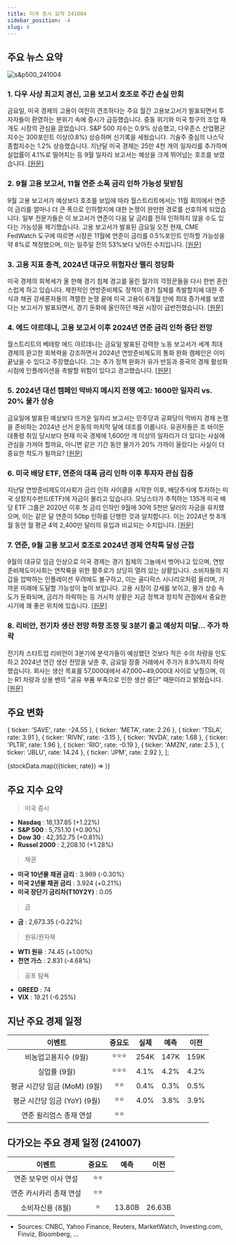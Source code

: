 ```yaml
---
title: 미국 증시 요약 241004
sidebar_position: -4
slug: 4
---
```


## 주요 뉴스 요약

![s&p500_241004](/map/241004.png)

### 1. **다우 사상 최고치 경신, 고용 보고서 호조로 주간 손실 만회**

금요일, 미국 경제의 고용이 여전히 견조하다는 주요 월간 고용보고서가 발표되면서 투자자들이 환영하는 분위기 속에 증시가 급등했습니다. 중동 위기와 미국 항구의 조업 재개도 시장의 관심을 끌었습니다. S&P 500 지수는 0.9% 상승했고, 다우존스 산업평균 지수는 300포인트 이상(0.8%) 상승하며 신기록을 세웠습니다. 기술주 중심의 나스닥 종합지수는 1.2% 상승했습니다. 지난달 미국 경제는 25만 4천 개의 일자리를 추가하며 실업률이 4.1%로 떨어지는 등 9월 일자리 보고서는 예상을 크게 뛰어넘는 호조를 보였습니다. [[원문]](https://finance.yahoo.com/news/live/stock-market-today-dow-leaps-to-record-stocks-recoup-weekly-losses-after-jobs-report-blowout-200121389.html)

### 2. **9월 고용 보고서, 11월 연준 소폭 금리 인하 가능성 뒷받침**

9월 고용 보고서가 예상보다 호조를 보임에 따라 월스트리트에서는 11월 회의에서 연준이 금리를 얼마나 더 큰 폭으로 인하할지에 대한 논쟁이 완만한 경로를 선호하게 되었습니다. 일부 전문가들은 이 보고서가 연준이 다음 달 금리를 전혀 인하하지 않을 수도 있다는 가능성을 제기했습니다. 고용 보고서가 발표된 금요일 오전 현재, CME FedWatch 도구에 따르면 시장은 11월에 연준이 금리를 0.5%포인트 인하할 가능성을 약 8%로 책정했으며, 이는 일주일 전의 53%보다 낮아진 수치입니다. [[원문]](https://finance.yahoo.com/news/september-jobs-report-builds-case-for-smaller-fed-rate-cut-in-november-144604615.html)

### 3. **고용 지표 충격, 2024년 대규모 위험자산 랠리 정당화**

미국 경제의 회복세가 올 한해 경기 침체 경고를 울린 월가의 걱정꾼들을 다시 한번 혼란스럽게 하고 있습니다. 제한적인 연방준비제도 정책이 경기 침체를 촉발할지에 대한 주식과 채권 강세론자들의 격렬한 논쟁 끝에 미국 고용이 6개월 만에 최대 증가세를 보였다는 보고서가 발표되면서, 경기 둔화에 올인하던 채권 시장이 급반전했습니다. [[원문]](https://www.bloomberg.com/news/articles/2024-10-04/wall-street-skeptics-thrashed-anew-in-jobs-day-economic-shocker?srnd=phx-markets&embedded-checkout=true)

### 4. **에드 야르데니, 고용 보고서 이후 2024년 연준 금리 인하 중단 전망**

월스트리트의 베테랑 에드 야르데니는 금요일 발표된 강력한 노동 보고서가 세계 최대 경제의 완고한 회복력을 강조하면서 2024년 연방준비제도의 통화 완화 캠페인은 이미 끝났을 수 있다고 주장했습니다. 그는 추가 정책 완화가 유가 반등과 중국의 경제 활성화 시점에 인플레이션을 촉발할 위험이 있다고 경고했습니다. [[원문]](https://finance.yahoo.com/news/ed-yardeni-sees-fed-pausing-215648825.html)

### 5. **2024년 대선 캠페인 막바지 메시지 전쟁 예고: 1600만 일자리 vs. 20% 물가 상승**

금요일에 발표된 예상보다 뜨거운 일자리 보고서는 민주당과 공화당이 막바지 경제 논쟁을 준비하는 2024년 선거 운동의 마지막 달에 대조를 이룹니다. 유권자들은 조 바이든 대통령 취임 당시보다 현재 미국 경제에 1,600만 개 이상의 일자리가 더 있다는 사실에 관심을 가져야 할까요, 아니면 같은 기간 동안 물가가 20% 가까이 올랐다는 사실이 더 중요한 척도가 될까요? [[원문]](https://finance.yahoo.com/news/a-messaging-battle-is-set-for-the-final-days-of-2024-campaign-16-million-jobs-vs-20-higher-prices-162322160.html)

### 6. **미국 배당 ETF, 연준의 대폭 금리 인하 이후 투자자 관심 집중**

지난달 연방준비제도이사회가 금리 인하 사이클을 시작한 이후, 배당주식에 투자하는 미국 상장지수펀드(ETF)에 자금이 몰리고 있습니다. 모닝스타가 추적하는 135개 미국 배당 ETF 그룹은 2020년 이후 첫 금리 인하인 9월에 30억 5천만 달러의 자금을 유치했으며, 이는 같은 달 연준이 50bp 인하를 단행한 것과 일치합니다. 이는 2024년 첫 8개월 동안 월 평균 4억 2,400만 달러의 유입과 비교되는 수치입니다. [[원문]](https://www.reuters.com/markets/us/us-dividend-etfs-bask-investor-attention-after-jumbo-fed-rate-cut-2024-10-04/)

### 7. **연준, 9월 고용 보고서 호조로 2024년 경제 연착륙 달성 근접**

9월의 대규모 임금 인상으로 미국 경제는 경기 침체의 그늘에서 벗어나고 있으며, 연방준비제도이사회는 연착륙을 위한 활주로가 상당히 열려 있는 상황입니다. 소비자들의 지갑을 압박하는 인플레이션 우려에도 불구하고, 이는 골디락스 시나리오처럼 들리며, 가까운 미래에 도달할 가능성이 높아 보입니다. 고용 시장이 강세를 보이고, 물가 상승 속도가 둔화되며, 금리가 하락하는 등 거시적 상황은 지금 정책과 정치적 관점에서 중요한 시기에 꽤 좋은 위치에 있습니다. [[원문]](https://www.cnbc.com/2024/10/04/fed-close-to-pulling-off-the-elusive-economic-soft-landing-in-2024-after-great-september-jobs-report.html)

### 8. **리비안, 전기차 생산 전망 하향 조정 및 3분기 출고 예상치 미달... 주가 하락**

전기차 스타트업 리비안이 3분기에 분석가들이 예상했던 것보다 적은 수의 차량을 인도하고 2024년 연간 생산 전망을 낮춘 후, 금요일 장중 거래에서 주가가 8.9%까지 하락했습니다. 회사는 생산 목표를 57,000대에서 47,000~49,000대 사이로 낮췄으며, 이는 R1 차량과 상용 밴의 "공유 부품 부족으로 인한 생산 중단" 때문이라고 밝혔습니다. [[원문]](https://www.cnbc.com/2024/10/04/rivian-lowers-production-forecast-misses-q3-delivery-expectations.html)

## 주요 변화

  { ticker: 'SAVE', rate: -24.55 },
  { ticker: 'META', rate: 2.26 },
  { ticker: 'TSLA', rate: 3.91 },
  { ticker: 'RIVN', rate: -3.15 },
  { ticker: 'NVDA', rate: 1.68 },
  { ticker: 'PLTR', rate: 1.96 },
  { ticker: 'RIO', rate: -0.19 },
  { ticker: 'AMZN', rate: 2.5 },
  { ticker: 'JBLU', rate: 14.24 },
  { ticker: 'JPM', rate: 2.92 },
];

{stockData.map(({ticker, rate}) => <StockCardMini key={ticker} ticker={ticker} rate={rate}></StockCardMini>)}

## 주요 지수 요약

> 미국 증시

- **Nasdaq** : 18,137.85 (+1.22%)
- **S&P 500** : 5,751.10 (+0.90%)
- **Dow 30** : 42,352.75 (+0.81%)
- **Russel 2000** : 2,208.10 (+1.28%)

> 채권

- **미국 10년물 채권 금리** : 3.969 (-0.30%)
- **미국 2년물 채권 금리** : 3.924 (+0.21%)
- **미국 장단기 금리차(T10Y2Y)** : 0.05

> 금

- **금** : 2,673.35 (-0.22%)

> 원유/원자재

- **WTI 원유** : 74.45 (+1.00%)
- **천연 가스** : 2.831 (-4.68%)

> 공포 탐욕

- **GREED** : 74
- **VIX** : 19.21 (-6.25%)

## 지난 주요 경제 일정

|            이벤트            | 중요도 | 실제 | 예측 | 이전 |
| :--------------------------: | :----: | :--: | :--: | :--: |
|     비농업고용지수 (9월)     | ⭐⭐⭐ | 254K | 147K | 159K |
|         실업률 (9월)         | ⭐⭐⭐ | 4.1% | 4.2% | 4.2% |
| 평균 시간당 임금 (MoM) (9월) |  ⭐⭐  | 0.4% | 0.3% | 0.5% |
| 평균 시간당 임금 (YoY) (9월) |  ⭐⭐  | 4.0% | 3.8% | 3.9% |
|   연준 윌리엄스 총재 연설    |  ⭐⭐  |      |      |      |

## 다가오는 주요 경제 일정 (241007)

|         이벤트          | 중요도 |  예측  |  이전  |
| :---------------------: | :----: | :----: | :----: |
|  연준 보우먼 이사 연설  |  ⭐⭐  |        |        |
| 연준 카시카리 총재 연설 |  ⭐⭐  |        |        |
|    소비자신용 (8월)     |   ⭐   | 13.80B | 26.63B |

- Sources: CNBC, Yahoo Finance, Reuters, MarketWatch, Investing.com, Finviz, Bloomberg, ...
